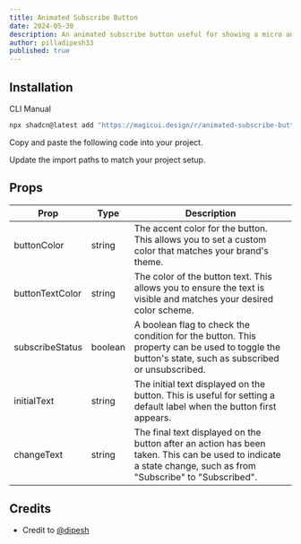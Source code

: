 ```yaml
---
title: Animated Subscribe Button
date: 2024-05-30
description: An animated subscribe button useful for showing a micro animation from intial to final result.
author: pilladipesh33
published: true
---
```


<ComponentPreview name="animated-subscribe-button-demo" />

## Installation

<Tabs defaultValue="cli">

<TabsList>
  <TabsTrigger value="cli">CLI</TabsTrigger>
  <TabsTrigger value="manual">Manual</TabsTrigger>
</TabsList>
<TabsContent value="cli">

```bash
npx shadcn@latest add "https://magicui.design/r/animated-subscribe-button"
```

</TabsContent>

<TabsContent value="manual">

<Steps>

<Step>Copy and paste the following code into your project.</Step>

<ComponentSource name="animated-subscribe-button" />

<Step>Update the import paths to match your project setup.</Step>

</Steps>

</TabsContent>

</Tabs>

## Props

| Prop            | Type    | Description                                                                                                                                                   |
| --------------- | ------- | ------------------------------------------------------------------------------------------------------------------------------------------------------------- |
| buttonColor     | string  | The accent color for the button. This allows you to set a custom color that matches your brand's theme.                                                       |
| buttonTextColor | string  | The color of the button text. This allows you to ensure the text is visible and matches your desired color scheme.                                            |
| subscribeStatus | boolean | A boolean flag to check the condition for the button. This property can be used to toggle the button's state, such as subscribed or unsubscribed.             |
| initialText     | string  | The initial text displayed on the button. This is useful for setting a default label when the button first appears.                                           |
| changeText      | string  | The final text displayed on the button after an action has been taken. This can be used to indicate a state change, such as from "Subscribe" to "Subscribed". |

## Credits

- Credit to [@dipesh](https://github.com/pilladipesh33)

